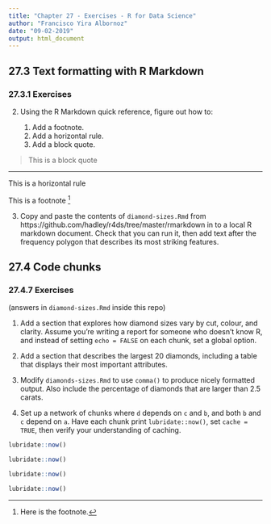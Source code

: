 ```yaml
---
title: "Chapter 27 - Exercises - R for Data Science"
author: "Francisco Yira Albornoz"
date: "09-02-2019"
output: html_document
---
```


## 27.3 Text formatting with R Markdown

### 27.3.1 Exercises

2. Using the R Markdown quick reference, figure out how to:

    1. Add a footnote.
    2. Add a horizontal rule.
    3. Add a block quote.
  
> This is a block quote

-----
This is a horizontal rule

This is a footnote [^1] 

[^1]: Here is the footnote. 

3. Copy and paste the contents of `diamond-sizes.Rmd` from https://github.com/hadley/r4ds/tree/master/rmarkdown in to a local R markdown document. Check that you can run it, then add text after the frequency polygon that describes its most striking features.

## 27.4 Code chunks

### 27.4.7 Exercises

(answers in `diamond-sizes.Rmd` inside this repo)

1. Add a section that explores how diamond sizes vary by cut, colour, and clarity. Assume you’re writing a report for someone who doesn’t know R, and instead of setting `echo = FALSE` on each chunk, set a global option.

2. Add a section that describes the largest 20 diamonds, including a table that displays their most important attributes.

3. Modify `diamonds-sizes.Rmd` to use `comma()` to produce nicely formatted output. Also include the percentage of diamonds that are larger than 2.5 carats.

4. Set up a network of chunks where `d` depends on `c` and `b`, and both `b` and `c` depend on `a`. Have each chunk print `lubridate::now()`, set `cache = TRUE`, then verify your understanding of caching.

```r
lubridate::now()
```

```r
lubridate::now()
```

```r
lubridate::now()
```

```r
lubridate::now()
```